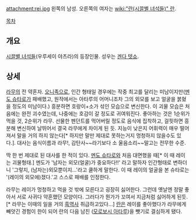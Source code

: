 attachment:rei.jpg
왼쪽의 남성. 오른쪽의 여자는 [[wiki:"란(시끌별 녀석들)" 란]].

[[목차]]
== 개요 ==
[[시끌별 녀석들]](우루세이 야츠라)의 등장인물. 성우는 [[겐다 텟쇼]].
== 상세 ==
[[라무]]의 전 약혼자. [[오니]]족으로, 인간 형태일 경우에는 작중 최고를 달리는 미남이지만([[멘도 슈타로]]가 패배했고, 원작에서는 아타루의 어머니조차 그의 외모를 보고 얼굴을 붉혔을 정도의 미남이다.) 흥분하면 호랑이+소가 섞인 모습으로 변신한다. 이 괴물 모습은 처음에는 완전 괴수였는데, 나중에는 호감이 갈 정도로 귀여워진다. 좋아하는 것은 1순위가 먹을 것, 2순위가 라무. 선물한 펜던트를 먹어버릴 정도로 음식에 집착하고, 걸핏하면 흥분해 변신하여 날뛰어서 결국 라무에게 차이게 된 듯. 지능이 낮은지 어휘력이 매우 떨어져서 말을 거의 하지 않는다[* 하지만 말만 제대로 못하는거지 멍청하지 않을수도 있다.]. 대사는 음식이름과 라무!, 감탄사~~라기보다 소 울음소리~~말고는 전무한 수준. 

딱 한 번 제대로 된 대사를 한 적이 있다. [[멘도 슈타로]]와 처음 대면했을 때[* 이 때 레이는 괴물형태.] 멘도가 '남자는 외모(얼굴)가 중요하다!!' 라고 말하자 인간형태로 변하더니 '그렇지, (남자는)외모뿐이지...'라고 쿨하게 말한다. 이 때 레이의 얼굴을 본 슈타로는 '(레이의 외모에)졌다.'고 스스로 패배를 인정한다.

라무는 레이가 멍청하고 먹을 것 밖에 모른다고 굉장히 싫어한다. 그런데 옛날엔 정말 좋아서 서로 사귀다 약혼했던 모양이다. 그러다가 뭔가가 꼬여서 지금처럼 싫어하게 된듯.[* 라무는 이때의 일을 거의 [[흑역사]] 취급하고있다...] [[란(시끌별 녀석들)|란]]은 레이를 좋아했다가 라무에게 빼앗긴 경험이 한이 되어 란의 다음 남친 ([[모로보시 아타루]])을 뺏기로 결심하게 됐다.
